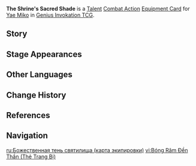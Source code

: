 {{About|the [[Genius Invokation TCG]] Equipment Card|[[Yae Miko]]'s [[1st Ascension Passive]]|The Shrine's Sacred Shade}}
{{Genius Invokation TCG Infobox
|title     = The Shrine's Sacred Shade
|id        = 214081
|image     = The Shrine's Sacred Shade Equipment Card.png
|type      = Equipment Card
|group     = Talent;Combat Action
|character = Yae Miko
|skill     = Great Secret Art: Tenko Kenshin
|effect    = '''Combat Action''': When your active character is '''Yae Miko''', equip this card.<br>After Yae Miko equips this card, immediately use '''[[Great Secret Art: Tenko Kenshin (Character Card Skill)|Great Secret Art: Tenko Kenshin]]''' once.<br>After your Yae Miko, who has this card equipped, destroys a Sesshou Sakura through Great Secret Art: Tenko Kenshin, the next use of Yakan Evocation: Sesshou Sakura this Round will cost 2 less Elemental Dice.
|matching  = 3
|element   = Electro
|energy    = 2
|source1   = Achieve victory within 6 Rounds in [[Genius Invokation TCG/Stage/Yae Miko/Friendly Fracas|Friendly Fracas (Yae Miko)]]
|source2   = Win with less than 2 characters defeated in [[Genius Invokation TCG/Stage/Yae Miko/Friendly Fracas|Friendly Fracas (Yae Miko)]]
}}
'''The Shrine's Sacred Shade''' is a [[Talent Card|Talent]] [[Combat Action Card|Combat Action]] [[Equipment Card]] for [[Yae Miko (Character Card)|Yae Miko]] in [[Genius Invokation TCG]].

==Story==
{{Description|"Ah... A sight to behold..."|title=Yae Miko: The Shrine's Sacred Shade}}

==Stage Appearances==
{{Genius Invokation TCG Stage Appearances}}

==Other Languages==
{{Other Languages|The Shrine's Sacred Shade}}

==Change History==
{{Change History|3.7}}

==References==
{{Reflist}}

==Navigation==
{{Genius Invokation TCG Navbox|Equipment Card}}

[[ru:Божественная тень святилища (карта экипировки)]]
[[vi:Bóng Râm Đền Thần (Thẻ Trang Bị)]]